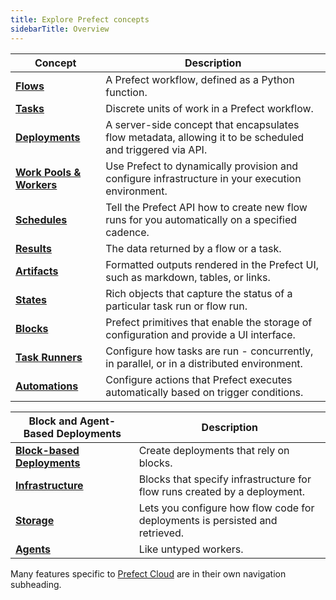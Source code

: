 ```yaml
---
title: Explore Prefect concepts
sidebarTitle: Overview
---
```



| Concept                                            | Description                                                                                                                 |
| -------------------------------------------------- | --------------------------------------------------------------------------------------------------------------------------- |
| __[Flows](/2.17/concepts/flows)__                       | A Prefect workflow, defined as a Python function.             |
| __[Tasks](/2.17/concepts/tasks)__                       | Discrete units of work in a Prefect workflow.                |
| __[Deployments](/2.17/concepts/deployments)__           | A server-side concept that encapsulates flow metadata, allowing it to be scheduled and triggered via API. |
| __[Work Pools & Workers](/2.17/concepts/work-pools)__   | Use Prefect to dynamically provision and configure infrastructure in your execution environment.    |
| __[Schedules](/2.17/concepts/schedules)__               | Tell the Prefect API how to create new flow runs for you automatically on a specified cadence.     |
| __[Results](/2.17/concepts/results)__                   | The data returned by a flow or a task.                                 |
| __[Artifacts](/2.17/concepts/artifacts)__               | Formatted outputs rendered in the Prefect UI, such as markdown, tables, or links.  
| __[States](/2.17/concepts/states)__                     | Rich objects that capture the status of a particular task run or flow run.                                                                            |
| __[Blocks](/2.17/concepts/blocks)__                     | Prefect primitives that enable the storage of configuration and provide a UI interface.          |
| __[Task Runners](/2.17/concepts/task-runners)__         | Configure how tasks are run - concurrently, in parallel, or in a distributed environment. |
| __[Automations](/2.17/concepts/automations)__           | Configure actions that Prefect executes automatically based on trigger conditions.         |

|  Block and Agent-Based Deployments                 | Description   |
| -------------------------------------------------- | --------------------------------------------------------------------------------------------------------------------------- |
| __[Block-based Deployments](/2.17/concepts/deployments-block-based)__    | Create deployments that rely on blocks.   |
| __[Infrastructure](/2.17/concepts/infrastructure)__           | Blocks that specify infrastructure for flow runs created by a deployment.   |
| __[Storage](/2.17/concepts/storage)__                         | Lets you configure how flow code for deployments is persisted and retrieved.     |
| __[Agents](/2.17/concepts/agents)__                           | Like untyped workers. |

Many features specific to [Prefect Cloud](/2.17/cloud/) are in their own navigation subheading.
